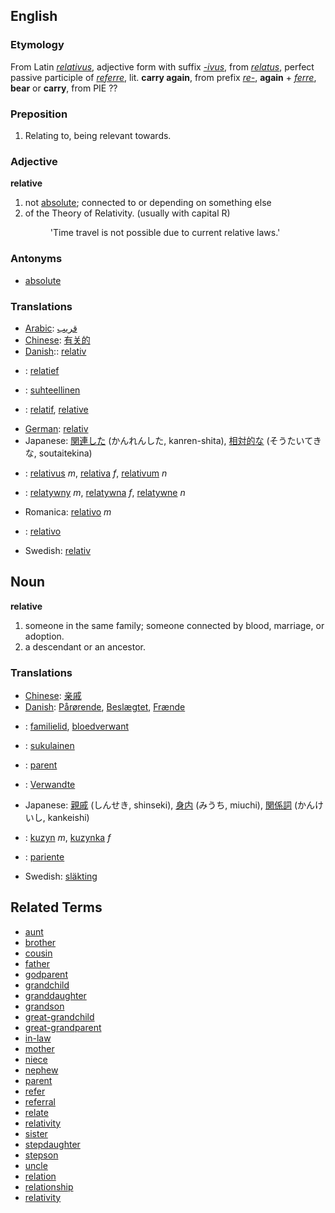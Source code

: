 ==English==
===Etymology===
From Latin ''[[relativus]]'', adjective form with suffix ''[[-ivus]]'', from ''[[relatus]]'', perfect passive participle of ''[[referre]]'', lit. '''carry again''', from prefix ''[[re-]]'', '''again''' + ''[[ferre]]'', '''bear''' or '''carry''', from PIE ??


===Preposition===

#Relating to, being relevant towards.

===Adjective===
'''relative'''

# not [[absolute]]; connected to or depending on something else
# of the Theory of Relativity. (usually with capital R)
#: 'Time travel is not possible due to current relative laws.'

===Antonyms===
*[[absolute]]

===Translations===
*[[Arabic]]: [[قريب]]
*[[Chinese]]: [[有关的]]
*[[Danish]]:: [[relativ]]
*{{nl}}: [[relatief]]
*{{fi}}: [[suhteellinen]]
*{{fr}}: [[relatif]], [[relative]]
*[[German]]: [[relativ]]
*Japanese: [[関連した]] (かんれんした, kanren-shita), [[相対的な]] (そうたいてきな, soutaitekina)
*{{la}}: [[relativus]] ''m'', [[relativa]] ''f'', [[relativum]] ''n''
*{{pl}}: [[relatywny]] ''m'', [[relatywna]] ''f'', [[relatywne]] ''n''
*Romanica: [[relativo]] ''m''
*{{es}}: [[relativo]]
*Swedish: [[relativ]]

==Noun==
'''relative'''

# someone in the same family; someone connected by blood, marriage, or adoption.
# a descendant or an ancestor.

===Translations===
*[[Chinese]]: [[亲戚]]
*[[Danish]]: [[Pårørende]], [[Beslægtet]], [[Frænde]]
*{{nl}}: [[familielid]], [[bloedverwant]]
*{{fi}}: [[sukulainen]]
*{{fr}}: [[parent]]
*{{de}}: [[Verwandte]]
*Japanese: [[親戚]] (しんせき, shinseki), [[身内]] (みうち, miuchi), [[関係詞]] (かんけいし, kankeishi)
*{{pl}}: [[kuzyn]] ''m'', [[kuzynka]] ''f''
*{{es}}: [[pariente]]
*Swedish: [[släkting]]

==Related Terms==
*[[aunt]]
*[[brother]]
*[[cousin]]
*[[father]]
*[[godparent]]
*[[grandchild]]
*[[granddaughter]]
*[[grandson]]
*[[great-grandchild]]
*[[great-grandparent]]
*[[in-law]]
*[[mother]]
*[[niece]]
*[[nephew]]
*[[parent]]
*[[refer]]
*[[referral]]
*[[relate]]
*[[relativity]]
*[[sister]]
*[[stepdaughter]]
*[[stepson]]
*[[uncle]]
*[[relation]]
*[[relationship]]
*[[relativity]]